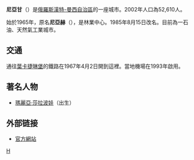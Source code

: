'''尼亞甘'''（{{lang|ru|Нягань}}）是[[俄羅斯|俄羅斯]][[漢特-曼西自治區|漢特-曼西自治區]]的一座城市。2002年人口為52,610人。

始於1965年，原名'''尼亞赫'''（{{lang|ru|Нях}}），是林業中心。1985年8月15日改名。目前為一石油、天然氣工業城市。

== 交通 ==
通往[[葉卡捷琳堡|葉卡捷琳堡]]的鐵路在1967年4月2日開到這裡。當地機場在1993年啟用。

== 著名人物 ==
*[[瑪麗亞·莎拉波娃|瑪麗亞·莎拉波娃]]（出生）

==外部链接==
* [http://www.nyagan.org 官方網站] {{Wayback|url=http://www.nyagan.org/ |date=20200915215847 }}
{{coord|62|08|N|65|23|E|display=title}}

{{漢特-曼西自治區城市}}

[[Category:漢特-曼西自治區城市|Н]]